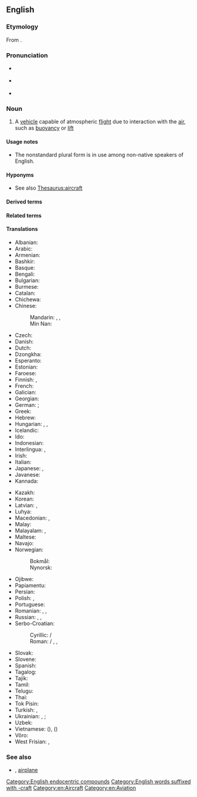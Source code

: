 ==English==
{{wikipedia}}

===Etymology===
From {{compound|en|air|craft}}.

===Pronunciation===
* {{a|RP}} {{IPA|en|/ɛə.kɹɑːft/|/ɛː.kɹɑːft/}}
* {{a|GA}} {{IPA|en|/ɛəɹ.kɹæft/|/ɛːɹ.kɹæft/}}
* {{audio|en|en-us-aircraft.ogg|Audio (US)}}

===Noun===
{{en-noun|aircraft}}

# A [[vehicle]] capable of atmospheric [[flight]] due to interaction with the [[air]], such as [[buoyancy]] or [[lift]]

====Usage notes====
* The nonstandard plural form {{m|en|aircrafts}} is in use among non-native speakers of English.

====Hyponyms====
* See also [[Thesaurus:aircraft]]

====Derived terms====
{{der3|en
|aircraft carrier
|aircraft movement
|model aircraft
|rocket aircraft
}}

====Related terms====
{{rel2
|en|spacecraft
|watercraft
}}

====Translations====
{{trans-top|machine capable of atmospheric flight}}
* Albanian: {{t+|sq|avion|m}}
* Arabic: {{t+|ar|طَائِرَة|f}}
* Armenian: {{t+|hy|օդանավ}}
* Bashkir: {{t|ba|осҡос}}
* Basque: {{t|eu|hegazkinen}}
* Bengali: {{t+|bn|বিমান}}
* Bulgarian: {{t+|bg|самолет|m}}
* Burmese: {{t+|my|လေယာဉ်ပျံ}}
* Catalan: {{t+|ca|aeronau|f}}
* Chichewa: {{t|ny|ndege}}
* Chinese:
*: Mandarin: {{t+|cmn|航空器|tr=hángkōngqì}}, {{t+|cmn|飛機}}, {{t+|cmn|飞机|tr=fēijī}}
*: Min Nan: {{t|nan|飞行器|tr=hui1-hing5-khi3}}
* Czech: {{t+|cs|letadlo|n}}
* Danish: {{t+|da|luftfartøj|n}}
* Dutch: {{t+|nl|luchtvaartuig|n}}
* Dzongkha: {{t|dz|གནམ་གྲུ}}
* Esperanto: {{t|eo|aerveturilo}}
* Estonian: {{t|et|õhusõiduk}}
* Faroese: {{t|fo|flogfar}}
* Finnish: {{t+|fi|lentokone}}, {{t+|fi|ilma-alus}}
* French: {{t+|fr|aéronef|m}}
* Galician: {{t|gl|aeronaves|m}}
* Georgian: {{t+|ka|თვითმფრინავი}}
* German: {{t+|de|Luftfahrzeug|n}}; {{q|airplane}} {{t+|de|Flugzeug|n}}
* Greek: {{t+|el|αεροσκάφος|n}}
* Hebrew: {{t+|he|כְּלִי טַיִס|m|tr=kli-tayis}}
* Hungarian: {{t|hu|[[légi]] [[jármű]]}}, {{t+|hu|repülőgép}} {{q|airplane}}, {{t+|hu|repülő}} {{qualifier|colloquial}}
* Icelandic: {{t|is|loftfar|n}}
* Ido: {{t+|io|aviacilo}}
* Indonesian: {{t|id|pesawat udara}}
* Interlingua: {{t|ia|aeronave}}, {{t|ia|avion}}
* Irish: {{t|ga|aerárthach|m}}
* Italian: {{t+|it|aeromobile|m}}
* Japanese: {{t+|ja|航空機|tr=こうくうき, kōkūki}}, {{t+|ja|飛行機|tr=ひこうき, hikōki}}
* Javanese: {{t|jv|ꦥꦭ꧀ꦮꦲꦁꦒꦼꦒꦤ|tr=palwa anggegana}}
* Kannada: {{t+|kn|ವಿಮಾನ}}
{{trans-mid}}
* Kazakh: {{t|kk|әуе көлігі}}
* Korean: {{t+|ko|항공기(航空器)}}
* Latvian: {{t|lv|lidmašīna|f}}, {{t|lv|lidaparāts|m}}
* Luhya: {{t-needed|luy}}
* Macedonian: {{t|mk|летало|n}}, {{t|mk|авион|m}}
* Malay: {{t|ms|pesawat}}
* Malayalam: {{t+|ml|ആകാശനൗക}}, {{t+|ml|വിമാനം}}
* Maltese: {{t|mt|ajruplan}}
* Navajo: {{t|nv|chidí naatʼaʼí|sc=Latn}}
* Norwegian:
*: Bokmål: {{t+|nb|luftfartøy|n}}
*: Nynorsk: {{t|nn|luftfartøy|n}}
* Ojibwe: {{t|oj|bemisemagak}}
* Papiamentu: {{t|pap|aeroplanu}}
* Persian: {{t+|fa|هواپیما|tr=havâpeymâ}}
* Polish: {{t|pl|statek powietrzny|m}}, {{t+|pl|aerodyna|f}} {{qualifier|dated}}
* Portuguese: {{t+|pt|aeronave|f}}
* Romanian: {{t+|ro|aeronavă|f}}, {{t|ro|[[aparat]] [[de]] [[zbor]]|n}}, {{t|ro|aparat zburător|n}}
* Russian: {{t+|ru|лета́тельный аппара́т|m}}, {{t|ru|возду́шное су́дно|n}}, {{t+|ru|самолёт|m}}
* Serbo-Croatian: {{t+|sh|zrakoplov|m}}
*: Cyrillic: {{t|sh|лѐтелица|f}} / {{t|sh|лѐтјелица|f}}
*: Roman: {{t+|sh|lètelica|f}} / {{t+|sh|lètjelica|f}}, {{t+|sh|vazduhoplov}}, {{t+|sh|zrȁkoplōv|m}} {{qualifier|Croatia}}
* Slovak: {{t+|sk|lietadlo|n}}
* Slovene: {{t|sl|letal|n}}
* Spanish: {{t+|es|aeronave|f}}
* Tagalog: {{t+|tl|eroplano}}
* Tajik: {{t|tg|ҳавопаймоӣ}}
* Tamil: {{t+|ta|விமானம்}}
* Telugu: {{t+|te|విమానము}}
* Thai: {{t|th|อากาศยาน}}
* Tok Pisin: {{t+|tpi|balus}}
* Turkish: {{t+|tr|hava taşıtı}}, {{t+|tr|hava aracı}}
* Ukrainian: {{t|uk|літа́льний апара́т|m}}, {{t|uk|пові́тря́не судно́|n}}; {{t+|uk|літак|m|}} {{q|airplane}}
* Uzbek: {{t+|uz|samolyot}}
* Vietnamese: {{t+|vi|phi cơ}} ({{t|vi|飛機|sc=Hani}}), {{t+|vi|máy bay}} ({{t|vi|𣛠𩙻|sc=Hani}})
* Võro: {{t|vro|aeroplaan}}
* West Frisian: {{t|fy|fleantúch|n}}, {{t|fy|fleanmasine}}
{{trans-bottom}}

===See also===
* {{l|en|aeroplane}} {{qualifier|UK}}, [[airplane]] {{qualifier|US}}

[[Category:English endocentric compounds]]
[[Category:English words suffixed with -craft]]
[[Category:en:Aircraft]]
[[Category:en:Aviation]]